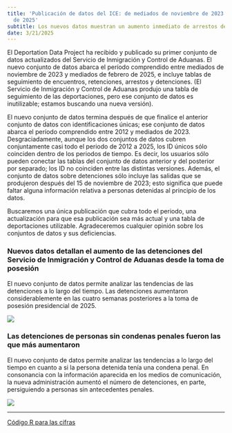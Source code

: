 ```yaml
---
title: 'Publicación de datos del ICE: de mediados de noviembre de 2023 a mediados de febrero
  de 2025'
subtitle: Los nuevos datos muestran un aumento inmediato de arrestos después de la inauguración
date: 3/21/2025
---
```


El Deportation Data Project ha recibido y publicado su primer conjunto de datos actualizados del Servicio de Inmigración y Control de Aduanas. El nuevo conjunto de datos abarca el período comprendido entre mediados de noviembre de 2023 y mediados de febrero de 2025, e incluye tablas de seguimiento de encuentros, retenciones, arrestos y detenciones. (El Servicio de Inmigración y Control de Aduanas produjo una tabla de seguimiento de las deportaciones, pero ese conjunto de datos es inutilizable; estamos buscando una nueva versión).

El nuevo conjunto de datos termina después de que finalice el anterior conjunto de datos con identificaciones únicas; ese conjunto de datos abarca el período comprendido entre 2012 y mediados de 2023. Desgraciadamente, aunque los dos conjuntos de datos cubren conjuntamente casi todo el periodo de 2012 a 2025, los ID únicos sólo coinciden dentro de los periodos de tiempo. Es decir, los usuarios sólo pueden conectar las tablas del conjunto de datos anterior y del posterior por separado; los ID no coinciden entre las distintas versiones. Además, el conjunto de datos sobre detenciones sólo incluye las salidas que se produjeron después del 15 de noviembre de 2023; esto significa que puede faltar alguna información relativa a personas detenidas al principio de los datos.

Buscaremos una única publicación que cubra todo el periodo, una actualización para que esa publicación sea más actual y una tabla de deportaciones utilizable. Agradeceremos cualquier opinión sobre los conjuntos de datos y sus deficiencias.

### Nuevos datos detallan el aumento de las detenciones del Servicio de Inmigración y Control de Aduanas desde la toma de posesión

El nuevo conjunto de datos permite analizar las tendencias de las detenciones a lo largo del tiempo. Las detenciones aumentaron considerablemente en las cuatro semanas posteriores a la toma de posesión presidencial de 2025.

![](/news/img/2025-03-21-ice-arrests.svg)

### Las detenciones de personas sin condenas penales fueron las que más aumentaron

El nuevo conjunto de datos permite analizar las tendencias a lo largo del tiempo en cuanto a si la persona detenida tenía una condena penal. En consonancia con la información aparecida en los medios de comunicación, la nueva administración aumentó el número de detenciones, en parte, persiguiendo a personas sin antecedentes penales.

![](/news/img/2025-03-21-ice-arrests-by-criminal-convictions.svg)

***

[Código R para las cifras](https://deportationdata.org/news/code/2025-03-21-ICE-release-figures.R)


